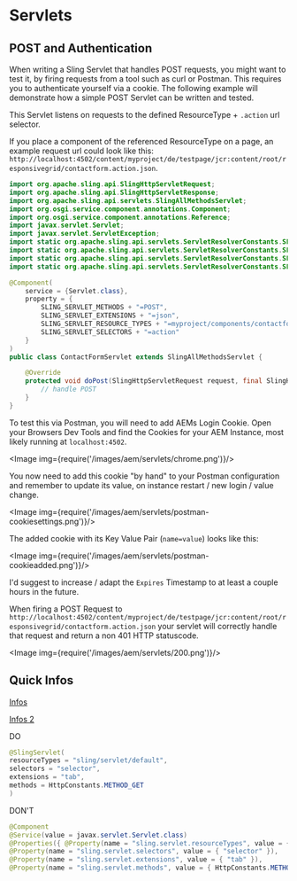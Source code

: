 
# Servlets

## POST and Authentication

When writing a Sling Servlet that handles POST requests, you might want to test it, by firing requests from a tool such as curl or Postman.
This requires you to authenticate yourself via a cookie. The following example will demonstrate how a simple POST Servlet can be written and tested.

This Servlet listens on requests to the defined ResourceType + `.action` url selector.

If you place a component of the referenced ResourceType on a page, an example request url could look like this: `http://localhost:4502/content/myproject/de/testpage/jcr:content/root/responsivegrid/contactform.action.json`.

```java title="TestFormServlet.java"
import org.apache.sling.api.SlingHttpServletRequest;
import org.apache.sling.api.SlingHttpServletResponse;
import org.apache.sling.api.servlets.SlingAllMethodsServlet;
import org.osgi.service.component.annotations.Component;
import org.osgi.service.component.annotations.Reference;
import javax.servlet.Servlet;
import javax.servlet.ServletException;
import static org.apache.sling.api.servlets.ServletResolverConstants.SLING_SERVLET_EXTENSIONS;
import static org.apache.sling.api.servlets.ServletResolverConstants.SLING_SERVLET_METHODS;
import static org.apache.sling.api.servlets.ServletResolverConstants.SLING_SERVLET_RESOURCE_TYPES;
import static org.apache.sling.api.servlets.ServletResolverConstants.SLING_SERVLET_SELECTORS;

@Component(
	service = {Servlet.class},
	property = {
		SLING_SERVLET_METHODS + "=POST",
		SLING_SERVLET_EXTENSIONS + "=json",
		SLING_SERVLET_RESOURCE_TYPES + "=myproject/components/contactform",
		SLING_SERVLET_SELECTORS + "=action"
	}
)
public class ContactFormServlet extends SlingAllMethodsServlet {

    @Override
	protected void doPost(SlingHttpServletRequest request, final SlingHttpServletResponse response) throws ServletException, IOException {
        // handle POST
    }
}
```

To test this via Postman, you will need to add AEMs Login Cookie. Open your Browsers Dev Tools and find the Cookies for your AEM Instance, most likely running at `localhost:4502`.

<Image img={require('/images/aem/servlets/chrome.png')}/>

You now need to add this cookie "by hand" to your Postman configuration and remember to update its value, on instance restart / new login / value change.

<Image img={require('/images/aem/servlets/postman-cookiesettings.png')}/>

The added cookie with its Key Value Pair (`name=value`) looks like this:

<Image img={require('/images/aem/servlets/postman-cookieadded.png')}/>

I'd suggest to increase / adapt the `Expires` Timestamp to at least a couple hours in the future.

When firing a POST Request to `http://localhost:4502/content/myproject/de/testpage/jcr:content/root/responsivegrid/contactform.action.json` your servlet will correctly handle that request and return a non 401 HTTP statuscode.

<Image img={require('/images/aem/servlets/200.png')}/>

## Quick Infos

[Infos](http://www.aemcq5tutorials.com/tutorials/sling-servlet-in-aem/)

[Infos 2](https://aem.redquark.org/2018/10/day-05-working-with-sling-servlets-in_10.html)

DO

```java
@SlingServlet(
resourceTypes = "sling/servlet/default",
selectors = "selector",
extensions = "tab",
methods = HttpConstants.METHOD_GET
)
```

DON'T

```java
@Component
@Service(value = javax.servlet.Servlet.class)
@Properties({ @Property(name = "sling.servlet.resourceTypes", value = { "sling/servlet/default" }),
@Property(name = "sling.servlet.selectors", value = { "selector" }),
@Property(name = "sling.servlet.extensions", value = { "tab" }),
@Property(name = "sling.servlet.methods", value = { HttpConstants.METHOD_GET }) })
```
